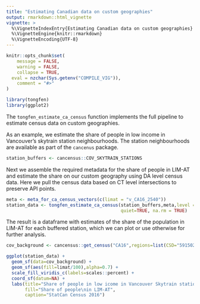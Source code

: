 ```yaml
---
title: "Estimating Canadian data on custom geographies"
output: rmarkdown::html_vignette
vignette: >
  %\VignetteIndexEntry{Estimating Canadian data on custom geographies}
  %\VignetteEngine{knitr::rmarkdown}
  %\VignetteEncoding{UTF-8}
---
```


```r
knitr::opts_chunk$set(
	message = FALSE,
	warning = FALSE,
	collapse = TRUE,
  eval = nzchar(Sys.getenv("COMPILE_VIG")),
	comment = "#>"
)
```

```r
library(tongfen)
library(ggplot2)
```

The `tongfen_estimate_ca_census` function implements the full pipeline to estimate census data on custom geographies.

As an example, we estimate the share of people in low income in Vancouver's skytrain station neighbourhoods. The station neighbourhoods are available as part of the `cancenus` package.

```r
station_buffers <- cancensus::COV_SKYTRAIN_STATIONS
```

Next we assemble the required metadata for the share of people in LIM-AT and estimate the share on our custom geography using DA level census data. Here we pull the census data based on CT level intersections to preserve API points.

```r
meta <- meta_for_ca_census_vectors(c(limat = "v_CA16_2540"))
station_data <- tongfen_estimate_ca_census(station_buffers,meta,level = "DA",intersection_level = "CT", 
                                           quiet=TRUE, na.rm = TRUE)
```

The result is a dataframe with estimates of the share of the population in LIM-AT for each buffered station, which we can plot or use otherwise for further analysis.

```r
cov_background <- cancensus::get_census("CA16",regions=list(CSD="5915022"),geo_format = "sf", quiet=TRUE)

ggplot(station_data) +
  geom_sf(data=cov_background) +
  geom_sf(aes(fill=limat/100),alpha=0.7) +
  scale_fill_viridis_c(labels=scales::percent) +
  coord_sf(datum=NA) +
  labs(title="Share of people in low icome in Vancouver Skytrain station neighbourhoods",
       fill="Share of people\nin LIM-AT",
       caption="StatCan Census 2016")
```

